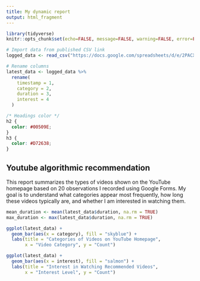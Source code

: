 ```yaml
---
title: My dynamic report
output: html_fragment
---
```


```r
library(tidyverse)
knitr::opts_chunk$set(echo=FALSE, message=FALSE, warning=FALSE, error=FALSE)

# Import data from published CSV link
logged_data <- read_csv("https://docs.google.com/spreadsheets/d/e/2PACX-1vRYqidBOGDxai5-dE9eV0TKw83FQ2SkaMn324RXUcEIakE3kpe6khRTDNFkklB7M3mHoLWJ5Zl0QpSd/pub?gid=634893027&single=true&output=csv")

# Rename columns
latest_data <- logged_data %>%
  rename(
    timestamp = 1,
    category = 2,
    duration = 3,
    interest = 4
  )
```

```css

/* Headings color */
h2 {
  color: #00509E;
}
h3 {
  color: #D72638;
}
```


## Youtube algorithmic recommendation

This report summarizes the types of videos shown on the YouTube homepage based on 20 observations I recorded using Google Forms. My goal is to understand what categories appear most frequently, how long these videos typically are, and whether I am interested in watching them.


```r
mean_duration <- mean(latest_data$duration, na.rm = TRUE)
max_duration <- max(latest_data$duration, na.rm = TRUE)

ggplot(latest_data) +
  geom_bar(aes(x = category), fill = "skyblue") +
  labs(title = "Categories of Videos on YouTube Homepage",
       x = "Video Category", y = "Count")

ggplot(latest_data) +
  geom_bar(aes(x = interest), fill = "salmon") +
  labs(title = "Interest in Watching Recommended Videos",
       x = "Interest Level", y = "Count")


```

